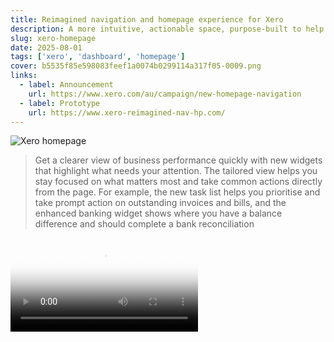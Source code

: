 ```yaml
---
title: Reimagined navigation and homepage experience for Xero
description: A more intuitive, actionable space, purpose-built to help customers move faster and make smarter decisions with confidence.
slug: xero-homepage
date: 2025-08-01
tags: ['xero', 'dashboard', 'homepage']
cover: b5535f85e598083feef1a0074b0299114a317f05-0009.png
links:
  - label: Announcement
    url: https://www.xero.com/au/campaign/new-homepage-navigation
  - label: Prototype
    url: https://www.xero-reimagined-nav-hp.com/
---
```


![Xero homepage](b5535f85e598083feef1a0074b0299114a317f05-0009.png)

> Get a clearer view of business performance quickly with new widgets that highlight what needs your attention. The tailored view helps you stay focused on what matters most and take common actions directly from the page. For example, the new task list helps you prioritise and take prompt action on outstanding invoices and bills, and the enhanced banking widget shows where you have a balance difference and should complete a bank reconciliation

<Video src="/work/xero/homepage/announcement.mp4" caption="Xero homepage walkthrough" poster="/work/xero/homepage/announcement.jpg" />
<Video src="/work/xero/homepage/comparison.mp4" caption="Xero homepage old and new comparison" />

[Prototype](https://www.xero-reimagined-nav-hp.com/)

I'm excited to share a first look at one of the biggest design upgrades to Xero in years..

We've completely redesigned the homepage (formerly known as the dashboard) and navigation from the ground up, now available in beta. It’s a more intuitive, actionable space, purpose-built to help you move faster and make smarter decisions with confidence.

- a dynamic, customisable homepage
- simpler, more streamlined navigation
- powerful insights surfaced through customisable widgets
- a right-hand panel with enhanced JAX integration

This isn't just a new look, it's a foundation for the future, thoughtfully designed to save you time and put what matters most front and centre.

This mammoth upgrade is the result of a truly immense cross functional effort from countless talented individuals across Xero. A huge thank you to everyone who poured their passion and expertise into making this vision a reality.

Want to dive deeper into the details? I’ve written a short blog post about what’s new and what’s coming next.
